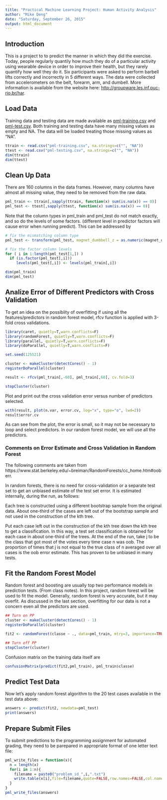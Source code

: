 ```yaml
---
title: "Practical Machine Learning Project: Human Activity Analysis"
author: "Mike Deng"
date: "Saturday, September 26, 2015"
output: html_document
---
```


## Introduction
This is a project to to predict the manner in which they did the exercise. Today, people regularly quantily how much they do of a particular activity using wearable device in order to improve their health, but they rarely quantify how well they do it. Six participants were asked to perform barbell lifts correctly and incorrectly in 5 different ways. The data were collected from accelerometers on the belt, forearm, arm, and dumbell. More information is available from the website here: <http://groupware.les.inf.puc-rio.br/har>.

## Load Data
Training data and testing data are made available as [pml-training.csv](https://d396qusza40orc.cloudfront.net/predmachlearn/pml-training.csv) and [pml-test.csv](https://d396qusza40orc.cloudfront.net/predmachlearn/pml-testing.csv). Both training and testing data have many missing values as empty and NA. The data will be loaded treating those missing values as "NA".

```r
ttrain <- read.csv("pml-training.csv", na.strings=c("", "NA"))
ttest <- read.csv("pml-testing.csv", na.strings=c("", "NA"))
dim(ttrain)
dim(ttest)
```

## Clean Up Data
There are 160 columns in the data frames. However, many columns have almost all missing value, they need to be removed from the raw data.

```r
pml_train <- ttrain[,sapply(ttrain, function(x) sum(is.na(x)) == 0)]
pml_test <- ttest[,sapply(ttest, function(x) sum(is.na(x)) == 0)]
```

Note that the column types in pml_train and pml_test do not match exactly, and so do the levels of some factors. (different level in predictor factors will cause error when running predict). This can be addressed by

```r
# fix the mismatching column type
pml_test <- transform(pml_test, magnet_dumbbell_z = as.numeric(magnet_dumbbell_z),magnet_forearm_y = as.numeric(magnet_forearm_y), magnet_forearm_z = as.numeric(magnet_forearm_z))

# fix the factor column levels
for ( i in 1:length(pml_test[1,]) )
  if (is.factor(pml_test[,i])) 
     levels(pml_test[,i]) <- levels(pml_train[,i])

dim(pml_train)
dim(pml_test)
```
## Analize Error of Different Predictors with Cross Validation
To get an idea on the possiblity of overfitting if using all the features/predictors in random forest model, rfcv function is applied with 3-fold cross validations.
```r
library(caret, quietly=T,warn.conflicts=F)
library(randomForest, quietly=T,warn.conflicts=F)
library(parallel, quietly=T,warn.conflicts=F)
library(doParallel, quietly=T,warn.conflicts=F)

set.seed(125521)

cluster <- makeCluster(detectCores() - 1)
registerDoParallel(cluster)

result <- rfcv(pml_train[,-60], pml_train[,60], cv.fold=3)

stopCluster(cluster)
```
Plot and print out the cross validation error versus number of predictors selected.
```r
with(result, plot(n.var, error.cv, log="x", type="o", lwd=2))
result$error.cv
```
As can see from the plot, the error is small, so it may not be necessary to loop and select predictors. In our random forest model, we will use all the predictors.

### Comments on Error Estimate and Cross Validation in Random Forest
The following comments are taken from https://www.stat.berkeley.edu/~breiman/RandomForests/cc_home.htm#ooberr.

In random forests, there is no need for cross-validation or a separate test set to get an unbiased estimate of the test set error. It is estimated internally, during the run, as follows:

Each tree is constructed using a different bootstrap sample from the original data. About one-third of the cases are left out of the bootstrap sample and not used in the construction of the kth tree.

Put each case left out in the construction of the kth tree down the kth tree to get a classification. In this way, a test set classification is obtained for each case in about one-third of the trees. At the end of the run, take j to be the class that got most of the votes every time case n was oob. The proportion of times that j is not equal to the true class of n averaged over all cases is the oob error estimate. This has proven to be unbiased in many tests.

## Fit the Random Forest Model
Random forest and boosting are usually top two performance models in prediction tests. (From class notes). In this project, random forest will be used to fit the model. Generally, random forest is very accurate, but it may overfit. As discussed in the last section, overfitting for our data is not a concern even all the predictors are used.
```r
## Turn on PP
cluster <- makeCluster(detectCores() - 1)
registerDoParallel(cluster)

fit2 <- randomForest(classe ~ ., data=pml_train, mtry=3, importance=TRUE, na.action=na.omit)

## Turn off PP
stopCluster(cluster)
```
Confusion matrix on the training data itself are
```r
confusionMatrix(predict(fit2,pml_train), pml_train$classe)
```

## Predict Test Data
Now let's apply random forest algorithm to the 20 test cases available in the test data above:
```r
answers <- predict(fit2, newdata=pml_test)
print(answers)
```

## Prepare Submit Files
To submit predictions to the programming assignment for automated grading, they need to be parepared in appropriate format of one letter text file:
```r
pml_write_files = function(x){
  n = length(x)
  for(i in 1:n){
    filename = paste0("problem_id_",i,".txt")
    write.table(x[i],file=filename,quote=FALSE,row.names=FALSE,col.names=FALSE)
  }
}
pml_write_files(answers)
```
